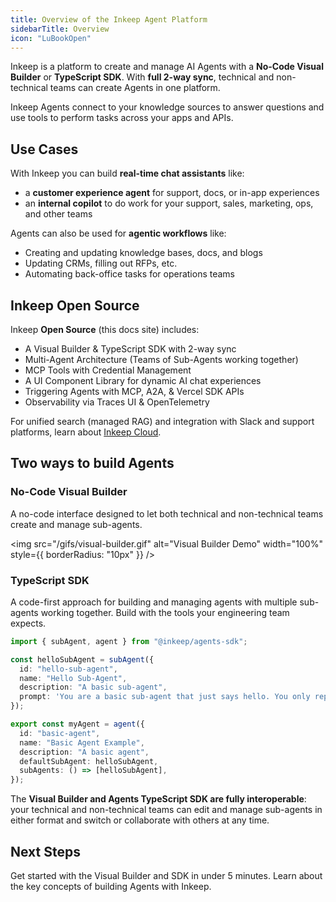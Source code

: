 ```yaml
---
title: Overview of the Inkeep Agent Platform
sidebarTitle: Overview
icon: "LuBookOpen"
---
```


Inkeep is a platform to create and manage AI Agents with a **No-Code Visual Builder** or **TypeScript SDK**. With **full 2-way sync**, technical and non-technical teams can create Agents in one platform.

Inkeep Agents connect to your knowledge sources to answer questions and use tools to perform tasks across your apps and APIs.

## Use Cases

With Inkeep you can build **real-time chat assistants** like:
- a **customer experience agent** for support, docs, or in-app experiences
- an **internal copilot** to do work for your support, sales, marketing, ops, and other teams

Agents can also be used for **agentic workflows** like:
- Creating and updating knowledge bases, docs, and blogs
- Updating CRMs, filling out RFPs, etc.
- Automating back-office tasks for operations teams

## Inkeep Open Source

Inkeep **Open Source** (this docs site) includes:
- A Visual Builder & TypeScript SDK with 2-way sync
- Multi-Agent Architecture (Teams of Sub-Agents working together)
- MCP Tools with Credential Management
- A UI Component Library for dynamic AI chat experiences
- Triggering Agents with MCP, A2A, & Vercel SDK APIs
- Observability via Traces UI & OpenTelemetry

For unified search (managed RAG) and integration with Slack and support platforms, learn about [Inkeep Cloud](https://inkeep.com/get-started).

## Two ways to build Agents

### No-Code Visual Builder

A no-code interface designed to let both technical and non-technical teams create and manage sub-agents.

<img
  src="/gifs/visual-builder.gif"
  alt="Visual Builder Demo"
  width="100%"
  style={{ borderRadius: "10px" }}
/>

### TypeScript SDK

A code-first approach for building and managing agents with multiple sub-agents working together. Build with the tools your engineering team expects.

   ```typescript
   import { subAgent, agent } from "@inkeep/agents-sdk";

   const helloSubAgent = subAgent({
     id: "hello-sub-agent",
     name: "Hello Sub-Agent",
     description: "A basic sub-agent",
     prompt: 'You are a basic sub-agent that just says hello. You only reply with the word "hello", but you may do it in different variations like h3110, h3110w0rld, h3110w0rld! etc...',
   });

   export const myAgent = agent({
     id: "basic-agent",
     name: "Basic Agent Example",
     description: "A basic agent",
     defaultSubAgent: helloSubAgent,
     subAgents: () => [helloSubAgent],
   });
   ```

The **Visual Builder and Agents TypeScript SDK are fully interoperable**: your technical and non-technical teams can edit and manage sub-agents in either format and switch or collaborate with others at any time.

## Next Steps

<Cards>
  <Card title="Follow the Quick Start" icon="LuZap" href="/quick-start">
    Get started with the Visual Builder and SDK in under 5 minutes.
  </Card>
  <Card title="Conceptual Overview" icon="LuLightbulb" href="/concepts">
    Learn about the key concepts of building Agents with Inkeep.
  </Card>
</Cards

>
